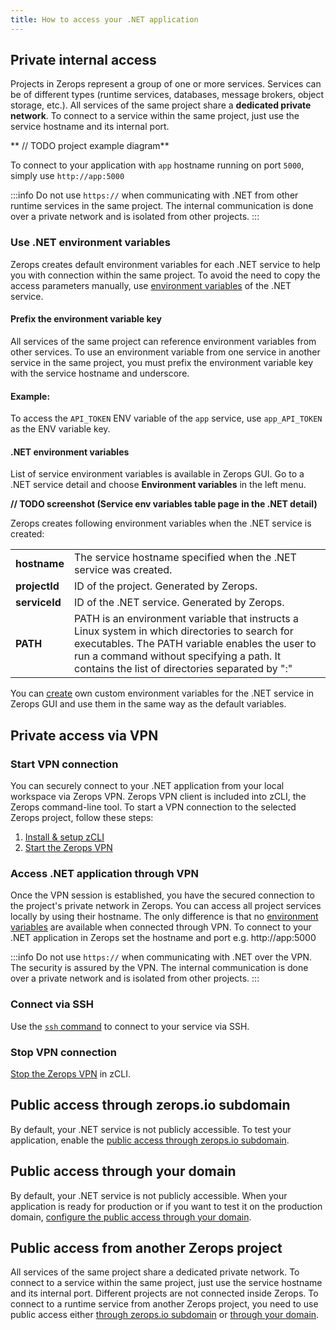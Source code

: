 ```yaml
---
title: How to access your .NET application
---
```


## Private internal access
Projects in Zerops represent a group of one or more services.
Services can be of different types (runtime services, databases, message brokers, object storage, etc.). All services of the same project share a **dedicated private network**. To connect to a service within the same project, just use the service hostname and its internal port.

** // TODO project example diagram**

To connect to your application with `app` hostname running on port `5000`, simply use `http://app:5000`

:::info
Do not use <code>https://</code> when communicating with .NET from other runtime services in the same project. The internal communication is done over a private network and is isolated from other projects.
:::

### Use .NET environment variables
Zerops creates default environment variables for each .NET service to help you with connection within the same project. To avoid the need to copy the access parameters manually, use [environment variables](/dotnet/how-to/env-variables#env-variable-restrictions) of the .NET service.

#### Prefix the environment variable key

All services of the same project can reference environment variables from other services. To use an environment variable from one service in another service in the same project, you must prefix the environment variable key with the service hostname and underscore.

#### Example:
To access the `API_TOKEN` ENV variable of the `app` service, use `app_API_TOKEN` as the ENV variable key.

#### .NET environment variables

List of service environment variables is available in Zerops GUI. Go to a .NET service detail and choose **Environment variables** in the left menu.

**// TODO screenshot (Service env variables table page in the .NET detail)**

Zerops creates following environment variables when the .NET service is created:

<table>
<tbody>
	<tr>
		<td><b>hostname</b></td>
        <td>The service hostname specified when the .NET service was created.</td>
    </tr>
    <tr>
		<td><b>projectId</b></td>
        <td>ID of the project. Generated by Zerops.</td>
    </tr>
    <tr>
		<td><b>serviceId</b></td>
        <td>ID of the .NET service. Generated by Zerops.</td>
    </tr>
    <tr>
		<td><b>PATH</b></td>
        <td>PATH is an environment variable that instructs a Linux system in which directories to search for executables. The PATH variable enables the user to run a command without specifying a path. It contains the list of directories separated by ":"</td>
    </tr>
</tbody>
</table>

You can [create](/dotnet/how-to/env-variables#set-env-variables-in-zerops-gui) own custom environment variables for the .NET service in Zerops GUI and use them in the same way as the default variables.

## Private access via VPN
### Start VPN connection
You can securely connect to your .NET application from your local workspace via Zerops VPN. Zerops VPN client is included into zCLI, the Zerops command-line tool. To start a VPN connection to the selected Zerops project, follow these steps:

1. [Install & setup zCLI](/references/cli/install)
2. [Start the Zerops VPN](/references/vpn#start-the-vpn)

### Access .NET application through VPN

Once the VPN session is established, you have the secured connection to the project's private network in Zerops. You can access all project services locally by using their hostname. The only difference is that no [environment variables](/dotnet/how-to/env-variables) are available when connected through VPN. To connect to your .NET application in Zerops set the hostname and port e.g. http://app:5000

:::info
Do not use <code>https://</code> when communicating with .NET over the VPN. The security is assured by the VPN. The internal communication is done over a private network and is isolated from other projects.
:::

### Connect via SSH
Use the <a href="/references/ssh"><code>ssh</code> command</a> to connect to your service via SSH.

### Stop VPN connection
[Stop the Zerops VPN](/references/vpn#stop-the-vpn) in zCLI.

## Public access through zerops.io subdomain
By default, your .NET service is not publicly accessible. To test your application, enable the [public access through zerops.io subdomain](/references/public-access#public-access-through-zeropsio-subdomain).

## Public access through your domain
By default, your .NET service is not publicly accessible. When your application is ready for production or if you want to test it on the production domain, [configure the public access through your domain](/references/public-access#public-access-through-your-domain).

## Public access from another Zerops project
All services of the same project share a dedicated private network. To connect to a service within the same project, just use the service hostname and its internal port. Different projects are not connected inside Zerops. To connect to a runtime service from another Zerops project, you need to use public access either [through zerops.io subdomain](/references/public-access#public-access-through-zeropsio-subdomain) or [through your domain](/references/public-access#public-access-through-your-domain).









